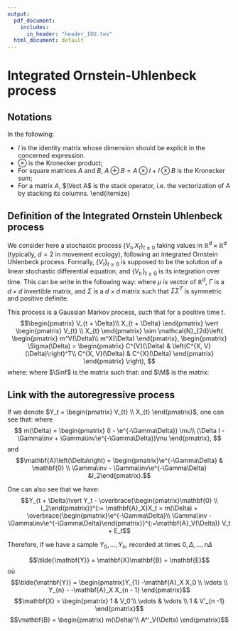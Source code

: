 ```yaml
---
output:
  pdf_document: 
    includes:
      in_header: "header_IOU.tex"
  html_document: default
---
```


# Integrated Ornstein-Uhlenbeck process

## Notations

In the following:

* $I$ is the identity matrix whose dimension should be explicit in the concerned expression.
* $\otimes$ is the Kronecker product;
* For square matrices $A$ and $B$, $A \oplus B = A\otimes I + I \otimes B$ is the Kronecker sum;
* For a matrix $A$, $\Vect A$ is the stack operator, i.e. the vectorization of $A$ by stacking its columns.
\end{itemize}

## Definition of the Integrated Ornstein Uhlenbeck process
We consider here a stochastic process $\left\lbrace V_t, X_t \right\rbrace_{t \geq 0}$ taking values in $\mathbb{R}^{d}\times \mathbb{R}^{d}$ (typically, $d = 2$ in movement ecology), following an integrated Ornstein Uhlenbeck process.
Formally, $\left\lbrace V_t \right\rbrace_{t \geq 0}$ is supposed to be the solution of a linear stochastic differential equation, and $\left\lbrace V_t, \right\rbrace_{t \geq 0}$ is its integration over time.
This can be write in the following way: 
\begin{equation}
\begin{array}{rl}
\rmd V_t &= -\Gamma \left( V_t - \mu \right)\rmd t + \Sigma \rmd W_t,~~V_0 = v_0\\
X_t &= x_0 + \int_0^t V_s \rmd s
\end{array}
(\#eq:IOU-SDE)
\end{equation}
where $\mu$ is vector of $\mathbb{R}^d$, $\Gamma$ is a $d \times d$ invertible matrix, and $\Sigma$ is a $d \times d$ matrix such that $\Sigma\Sigma^T$ is symmetric and positive definite.

This process is a Gaussian Markov process, such that for a positive time $t$.
$$\begin{pmatrix}
V_{t + \Delta}\\
X_{t + \Delta}
\end{pmatrix} \vert \begin{pmatrix}
V_{t} \\
X_{t}
\end{pmatrix} \sim \mathcal{N}_{2d}\left( \begin{pmatrix}
m^V(\Delta)\\
m^X(\Delta)
\end{pmatrix}, \begin{pmatrix}
\Sigma(\Delta) = \begin{pmatrix}
C^{V}(\Delta) & \left(C^{X, V}(\Delta)\right)^T\\
C^{X, V}(\Delta) & C^{X}(\Delta)
\end{pmatrix}
\end{pmatrix} \right), $$
where:
\begin{align*}
m^V(\Delta) &= \mu + \e^{-\Gamma \Delta} (V_t - \mu)\\
m^X(\Delta) &= X_t + I\mu \Delta + \Gamma\inv(I -  \e^{-\Gamma \Delta})(V_t - \mu)\\
 C^V(\Delta) &= \Sinf -\e^{-\Gamma \Delta}\Sinf \e^{-\Gamma^T \Delta}\\
 C^{X,V}(\Delta) &= \Sinf \Gamma^{-T}\left(I - \e^{-\Gamma^T \Delta}\right) + \Gamma\inv\left(\e^{-\Gamma t} - I\right)\Sinf  \e^{-\Gamma^T t}\\
 C^X(\Delta) &= \M \Delta - \left(I - \e^{-\Gamma^T \Delta}\right)\Gamma\inv \M - \M\Gamma^{-T}\left(I - \e^{-\Gamma \Delta}\right)+ \Gamma\inv \Sinf \Gamma^{-T} - 
   \e^{-\Gamma \Delta}\Gamma\inv\Sinf\Gamma^{-T}\e^{-\Gamma^T \Delta},
\end{align*}
where $\Sinf$ is the matrix such that:
 \begin{equation*}
\Vect{\Sinf} = \GpG\inv\Vect{\Sigma \Sigma^T}, 
\end{equation*}
and $\M$ is the matrix:
 \begin{equation*}
\M= \Sinf\Gamma^{-T} + \Gamma\inv\Sinf.
\end{equation*}

## Link with the autoregressive process

If we denote $Y_t = \begin{pmatrix}
V_{t} \\
X_{t}
\end{pmatrix}$, one can see that:
\begin{equation*}
Y_{t + \Delta}\vert Y_t = m(\Delta) + \mathbf{A}(\Delta)  Y_t + E_t,~E_t \sim\mathcal{N}(0,\Sigma(\Delta))
\end{equation*}
where
$$
m(\Delta) =
\begin{pmatrix}
(I - \e^{-\Gamma\Delta}) \mu\\
(\Delta I - \Gamma\inv + \Gamma\inv\e^{-\Gamma\Delta})\mu
\end{pmatrix},
$$
and 
$$\mathbf{A}\left(\Delta\right) = \begin{pmatrix}\e^{-\Gamma\Delta} & \mathbf{0} \\
\Gamma\inv - \Gamma\inv\e^{-\Gamma\Delta} &I_2\end{pmatrix}.$$


One can also see that we have:
$$Y_{t + \Delta}\vert Y_t - \overbrace{\begin{pmatrix}\mathbf{0} \\
I_2\end{pmatrix}}^{:= \mathbf{A}_X}X_t = m(\Delta) +  \overbrace{\begin{pmatrix}\e^{-\Gamma\Delta}\\
\Gamma\inv - \Gamma\inv\e^{-\Gamma\Delta}\end{pmatrix}}^{:=\mathbf{A}_V(\Delta)} V_t + E_t$$

Therefore, if we have a sample $Y_0,\dots, Y_n$, recorded at times $0,\Delta,\dots, n\Delta$

$$\tilde{\mathbf{Y}} = \mathbf{X}\mathbf{B} + \mathbf{E}$$
où
$$\tilde{\mathbf{Y}} = \begin{pmatrix}Y_{1} -\mathbf{A}_X X_0 \\
\vdots \\ 
Y_{n} - -\mathbf{A}_X X_{n - 1}
\end{pmatrix}$$
$$\mathbf{X} = \begin{pmatrix}
1 & V_0'\\
\vdots & \vdots \\
1 & V'_{n -1}
\end{pmatrix}$$
$$\mathbf{B} = \begin{pmatrix}
m(\Delta)'\\
A^'_V(\Delta)
\end{pmatrix}$$
